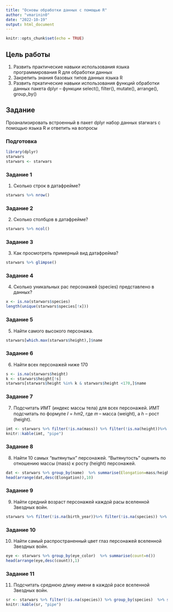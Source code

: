 ```yaml
---
title: "Основы обработки данных с помощью R"
author: "vmarinin0"
date: "2022-10-19"
output: html_document
---
```


```r
knitr::opts_chunk$set(echo = TRUE)
```

## Цель работы

1.	Развить практические навыки использования языка программирования R для обработки данных
2.	Закрепить знания базовых типов данных языка R
3.	Развить пркатические навыки использования функций обработки данных пакета dplyr – функции select(), filter(), mutate(), arrange(), group_by()

## Задание
Проанализировать встроенный в пакет dplyr набор данных starwars с помощью языка R и ответить на вопросы

### Подготовка

```r
library(dplyr)
starwars
starwars <- starwars
```

### Задание 1
1.	Сколько строк в датафрейме?
```r
starwars %>% nrow()
```
### Задание 2
2.	Сколько столбцов в датафрейме?
```r
starwars %>% ncol()
```
### Задание 3
3.	Как просмотреть примерный вид датафрейма?
```r
starwars %>% glimpse()
```
### Задание 4
4.	Сколько уникальных рас персонажей (species) представлено в данных?
```r
x <- is.na(starwars$species)
length(unique(starwars$species[!x]))
```
### Задание 5
5.	Найти самого высокого персонажа.
```r
starwars[which.max(starwars$height),]$name
```
### Задание 6
6.	Найти всех персонажей ниже 170
```r
s <- is.na(starwars$height)
k <- starwars$height[!s]
starwars[starwars$height %in% k & starwars$height <170,]$name 
```
### Задание 7
7.	Подсчитать ИМТ (индекс массы тела) для всех персонажей. ИМТ подсчитать по формуле 𝐼 = ℎ𝑚2, где 𝑚 – масса (weight), а ℎ – рост (height).
```r
imt <- starwars %>% filter(!is.na(mass)) %>% filter(!is.na(height))%>%   group_by(name)  %>% summarise(IMT=mass/(height/100)^2)
knitr::kable(imt, "pipe")
```
### Задание 8
8.	Найти 10 самых “вытянутых” персонажей. “Вытянутость” оценить по отношению массы (mass) к росту (height) персонажей.
```r
dat <- starwars %>% group_by(name)  %>% summarise(Elongation=mass/height)
head(arrange(dat,desc(Elongation)),10)
```
### Задание 9
9.	Найти средний возраст персонажей каждой расы вселенной Звездных войн.
```r
starwars %>% filter(!is.na(birth_year))%>% filter(!is.na(species)) %>% group_by(species)  %>% summarise(age= mean(birth_year))
```
### Задание 10
10.	Найти самый распространенный цвет глаз персонажей вселенной Звездных войн.
```r
eye <- starwars %>% group_by(eye_color)  %>% summarise(count=n())
head(arrange(eye,desc(count)),1)
```
### Задание 11
11.	Подсчитать среднюю длину имени в каждой расе вселенной Звездных войн.
```r
sr <- starwars %>% filter(!is.na(species)) %>% group_by(species)  %>% summarise(length=mean(nchar(name)))
knitr::kable(sr, "pipe")
```
